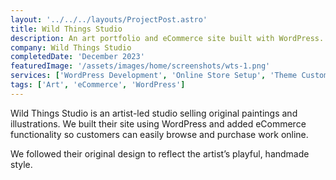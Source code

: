```yaml
---
layout: '../../../layouts/ProjectPost.astro'
title: Wild Things Studio
description: An art portfolio and eCommerce site built with WordPress.
company: Wild Things Studio
completedDate: 'December 2023'
featuredImage: '/assets/images/home/screenshots/wts-1.png'
services: ['WordPress Development', 'Online Store Setup', 'Theme Customization']
tags: ['Art', 'eCommerce', 'WordPress']
---
```


Wild Things Studio is an artist-led studio selling original paintings and illustrations. We built their site using WordPress and added eCommerce functionality so customers can easily browse and purchase work online.

We followed their original design to reflect the artist’s playful, handmade style.
